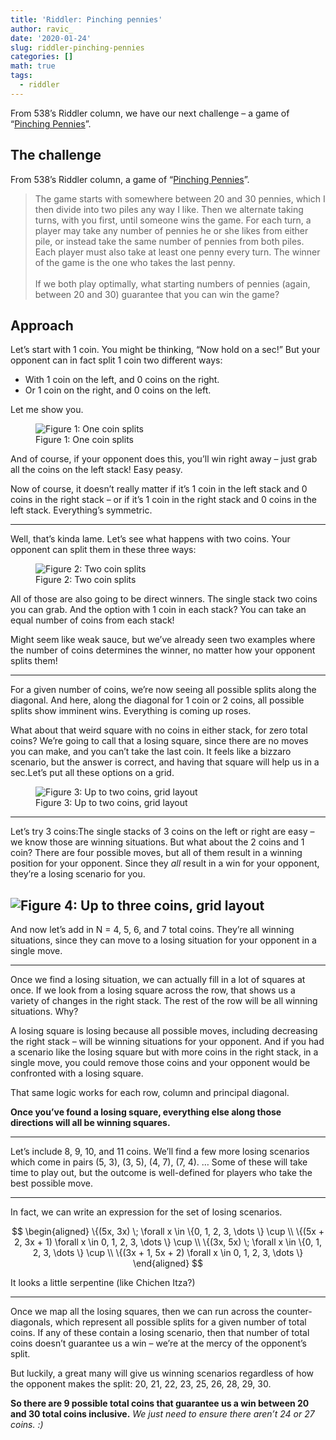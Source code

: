 ```yaml
---
title: 'Riddler: Pinching pennies'
author: ravic_
date: '2020-01-24'
slug: riddler-pinching-pennies
categories: []
math: true
tags:
  - riddler
---
```


From 538's Riddler column, we have our next challenge -- a game of "[Pinching
Pennies](https://fivethirtyeight.com/features/how-many-pennies-should-you-pinch/)".
<!--more-->

## The challenge
From 538's Riddler column, a game of "[Pinching
Pennies](https://fivethirtyeight.com/features/how-many-pennies-should-you-pinch/)".

> The game starts with somewhere between 20 and 30 pennies, which I then divide into two piles any way I like. Then we alternate taking turns, with you first, until someone wins the game. For each turn, a player may take any number of pennies he or she likes from either pile, or instead take the same number of pennies from both piles. Each player must also take at least one penny every turn. The winner of the game is the one who takes the last penny.  \
\
If we both play optimally, what starting numbers of pennies (again, between 20 and 30) guarantee that you can win the game?

## Approach
Let’s start with 1 coin. You might be thinking, “Now hold on a sec!” But 
your opponent can in fact split 1 coin two different ways:  

* With 1 coin on the left, and 0 coins on the right.
* Or 1 coin on the right, and 0 coins on the left.

Let me show you.

![Figure 1: One coin splits](/post/2020-01-24-riddler-pinching-pennies_files/1-one-coin-splits.png)

And of course, if your  opponent does this, you’ll win right away --
just grab all the coins on the left stack! Easy peasy.

Now of course, it doesn’t really matter if it’s 1 coin in the left stack
and 0 coins in the right stack -- or if it’s 1 coin in the right stack 
and 0 coins in the left stack. Everything's symmetric. 
 
 
---

Well, that’s kinda lame. Let’s see what happens with two coins. 
Your opponent can split them in these three ways:
 
![Figure 2: Two coin splits](/post/2020-01-24-riddler-pinching-pennies_files/2-two-coin-splits.png)
 
 
All of those are also going to be direct winners. The single stack 
two coins you can grab. And the option with 1 coin in each stack?
You can take an equal number of coins from each
stack!


Might seem like weak sauce, but we’ve already seen two examples 
where the number of coins determines the winner, no matter how
your opponent splits them!
 
---

For a given number of coins, we’re now seeing all possible splits 
along the diagonal. And here, along the diagonal for 1 coin or 
2 coins, all possible splits show imminent wins. 
Everything is coming up roses.

What about that weird square with no coins in either stack, for
zero total coins? We’re going to call that a losing square, since
there are no moves you can make, and you can’t take the last
coin. It feels like a bizzaro scenario, but the answer is correct, 
and having that square will help us in a sec.Let’s put all these 
options on a grid.

![Figure 3: Up to two coins, grid layout](/post/2020-01-24-riddler-pinching-pennies_files/3-le-two-coin-split-grid.png)

---


Let’s try 3 coins:The single stacks of 3 coins on the left or right are easy -- we know
those are winning situations. But what about the 2 coins and 1 coin?
There are four possible moves, but all of them result in a winning
position for your opponent. Since they *all* result in a win for your
opponent, they’re a losing scenario for you.


![Figure 4: Up to three coins, grid layout](/post/2020-01-24-riddler-pinching-pennies_files/4-le-three-coin-split-grid.png)
---

And now let’s add in N = 4, 5, 6, and 7 total coins. They’re all winning
situations, since they can move to a losing situation for your opponent
in a single move.



---

Once we find a losing situation, we can actually fill in a lot of squares 
at once. If we look from a losing square across the row, that shows us
a variety of changes in the right stack. The rest of the row will be all
winning situations. Why?

A losing square is losing because all possible moves, including 
decreasing the right stack -- will be winning situations for your 
opponent. And if you had a scenario like the losing square but with
more coins in the right stack, in a single move, you could remove those
coins and your opponent would be confronted with a losing square.

That same logic works for each row, column and principal diagonal.  

**Once you’ve found a losing square, everything else along those directions
will all be winning squares.**

---


Let’s include 8, 9, 10, and 11 coins. We’ll find a few more losing scenarios
which come in pairs (5, 3), (3, 5), (4, 7), (7, 4). ... Some of
these will take time to play out, but the outcome is well-defined for players
who take the best possible move.

---


In fact, we can write an expression for the set of losing scenarios.

$$
\begin{aligned}
\{(5x, 3x) \; \forall x \in \{0, 1, 2, 3, \dots \} \cup \\
\{(5x + 2, 3x + 1) \forall x \in 0, 1, 2, 3, \dots \} \cup \\
\{(3x, 5x) \; \forall x \in \{0, 1, 2, 3, \dots \} \cup \\
\{(3x + 1, 5x + 2) \forall x \in 0, 1, 2, 3, \dots \}
\end{aligned}
$$

It looks a little serpentine (like Chichen Itza?)


---


Once we map all the losing squares, then we can run across the 
counter-diagonals, which represent all possible splits for a given number
of total coins. If any of these contain a losing scenario, then that number
of total coins doesn't guarantee us a win -- we're at the mercy of the 
opponent's split. 

But luckily, a great many will give us winning scenarios regardless of how
the opponent makes the split: 20, 21, 22, 23, 25, 26, 28, 29, 30. 

**So there are 9 possible total coins that guarantee us a win between 20 and
30 total coins inclusive.** *We just need to ensure there aren't 24 or 27 
coins. :)*
 





 
